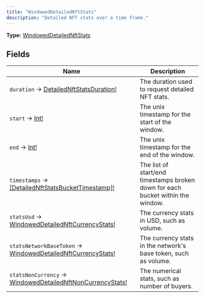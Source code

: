 ```yaml
---
title: "WindowedDetailedNftStats"
description: "Detailed NFT stats over a time frame."
---
```


**Type:** [WindowedDetailedNftStats](/api-reference/types/windoweddetailednftstats)

## Fields

| Name | Description |
|------|-------------|
| `duration` → [DetailedNftStatsDuration!](/api-reference/types/detailednftstatsduration) | The duration used to request detailed NFT stats. |
| `start` → [Int!](/api-reference/types/int) | The unix timestamp for the start of the window. |
| `end` → [Int!](/api-reference/types/int) | The unix timestamp for the end of the window. |
| `timestamps` → [[DetailedNftStatsBucketTimestamp]!](/api-reference/types/detailednftstatsbuckettimestamp) | The list of start/end timestamps broken down for each bucket within the window. |
| `statsUsd` → [WindowedDetailedNftCurrencyStats!](/api-reference/types/windoweddetailednftcurrencystats) | The currency stats in USD, such as volume. |
| `statsNetworkBaseToken` → [WindowedDetailedNftCurrencyStats!](/api-reference/types/windoweddetailednftcurrencystats) | The currency stats in the network&#39;s base token, such as volume. |
| `statsNonCurrency` → [WindowedDetailedNftNonCurrencyStats!](/api-reference/types/windoweddetailednftnoncurrencystats) | The numerical stats, such as number of buyers. |

